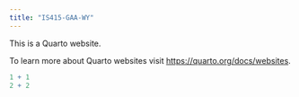 ```yaml
---
title: "IS415-GAA-WY"
---
```


This is a Quarto website.

To learn more about Quarto websites visit <https://quarto.org/docs/websites>.

```r
1 + 1
2 + 2
```
